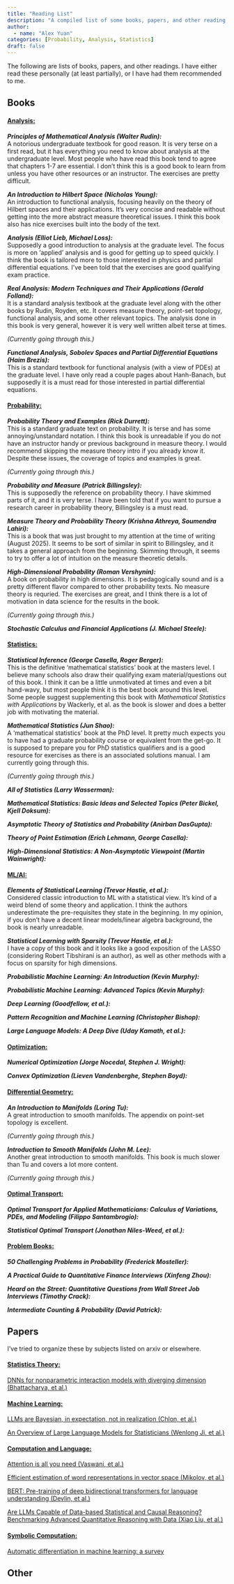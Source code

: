 ```yaml
---
title: "Reading List"
description: "A compiled list of some books, papers, and other reading materials'"
author:
  - name: "Alex Yuan"
categories: [Probability, Analysis, Statistics]
draft: false
---
```


The following are lists of books, papers, and other readings. I have either read these personally (at least partially), or I have had them recommended to me.

## Books
#### [Analysis:]{.underline}
***Principles of Mathematical Analysis (Walter Rudin):*** \
A notorious undergraduate textbook for good reason. It is very terse on a first read, but it has everything you need to know about analysis at the undergraduate level. Most people who have read this book tend to agree that chapters 1-7 are essential. I don't think this is a good book to learn from unless you have other resources or an instructor. The exercises are pretty difficult. 

***An Introduction to Hilbert Space (Nicholas Young):*** \
An introduction to functional analysis, focusing heavily on the theory of Hilbert spaces and their applications. It's very concise and readable without getting into the more abstract measure theoretical issues. I think this book also has nice exercises built into the body of the text. 

***Analysis (Elliot Lieb, Michael Loss):***\
Supposedly a good introduction to analysis at the graduate level. The focus is more on 'applied' analysis and is good for getting up to speed quickly. I think the book is tailored more to those interested in physics and partial differential equations. I've been told that the exercises are good qualifying exam practice.

***Real Analysis: Modern Techniques and Their Applications (Gerald Folland):***\
It is a standard analysis textbook at the graduate level along with the other books by Rudin, Royden, etc. It covers measure theory, point-set topology, functional analysis, and some other relevant topics. The analysis done in this book is very general, however it is very well written albeit terse at times. 

*(Currently going through this.)*

***Functional Analysis, Sobolev Spaces and Partial Differential Equations (Haim Brezis):***\
This is a standard textbook for functional analysis (with a view of PDEs) at the graduate level. I have only read a couple pages about Hanh-Banach, but supposedly it is a must read for those interested in partial differential equations.


#### [Probability:]{.underline}
***Probability Theory and Examples (Rick Durrett):*** \
This is a standard graduate text on probability. It is terse and has some annoying/unstandard notation. I think this book is unreadable if you do not have an instructor handy or previous background in measure theory. I would recommend skipping the measure theory intro if you already know it. Despite these issues, the coverage of topics and examples is great.

*(Currently going through this.)*

***Probability and Measure (Patrick Billingsley):***\
This is supposedly the reference on probability theory. I have skimmed parts of it, and it is very terse. I have been told that if you want to pursue a research career in probability theory, Billingsley is a must read. 

***Measure Theory and Probability Theory (Krishna Athreya, Soumendra Lahiri):***\
This is a book that was just brought to my attention at the time of writing (August 2025). It seems to be sort of similar in spirit to Billingsley, and it takes a general approach from the beginning. Skimming through, it seems to try to offer a lot of intuition on the measure theoretic details.

***High-Dimensional Probability (Roman Vershynin):***\
A book on probability in high dimensions. It is pedagogically sound and is a pretty different flavor compared to other probability texts. No measure theory is requried. The exercises are great, and I think there is a lot of motivation in data science for the results in the book. 

*(Currently going through this.)*

***Stochastic Calculus and Financial Applications (J. Michael Steele):***\

#### [Statistics:]{.underline}
***Statistical Inference (George Casella, Roger Berger):*** \
This is the definitive 'mathematical statistics' book at the masters level. I believe many schools also draw their qualifying exam material/questions out of this book. I think it can be a little unmotivated at times and even a bit hand-wavy, but most people think it is the best book around this level. Some people suggest supplementing this book with *Mathematical Statistics with Applications* by Wackerly, et al. as the book is slower and does a better job with motivating the material. 

***Mathematical Statistics (Jun Shao):*** \
A 'mathematical statistics' book at the PhD level. It pretty much expects you to have had a graduate probability course or equivalent from the get-go. It is supposed to prepare you for PhD statistics qualifiers and is a good resource for exercises as there is an associated solutions manual. I am currently going through this.

*(Currently going through this.)*

***All of Statistics (Larry Wasserman):***\

***Mathematical Statistics: Basic Ideas and Selected Topics (Peter Bickel, Kjell Doksum):*** \

***Asymptotic Theory of Statistics and Probability (Anirban DasGupta):***\

***Theory of Point Estimation (Erich Lehmann, George Casella): ***\

***High-Dimensional Statistics: A Non-Asymptotic Viewpoint (Martin Wainwright):*** \


#### [ML/AI:]{.underline}
***Elements of Statistical Learning (Trevor Hastie, et al.): ***\
Considered classic introduction to ML with a statistical view. It's kind of a weird blend of some theory and application. I think the authors underestimate the pre-requisites they state in the beginning. In my opinion, if you don't have a decent linear models/linear algebra background, the book is nearly unreadable.

***Statistical Learning with Sparsity (Trevor Hastie, et al.): ***\
I have a copy of this book and it looks like a good exposition of the LASSO (considering Robert Tibshirani is an author), as well as other methods with a focus on sparsity for high dimensions. 

***Probabilistic Machine Learning: An Introduction (Kevin Murphy): ***\

***Probabilistic Machine Learning: Advanced Topics (Kevin Murphy): ***\

***Deep Learning (Goodfellow, et al.): ***\

***Pattern Recognition and Machine Learning (Christopher Bishop): ***\

***Large Language Models: A Deep Dive (Uday Kamath, et al.): ***\


#### [Optimization:]{.underline}
***Numerical Optimization (Jorge Nocedal, Stephen J. Wright):***\

***Convex Optimization (Lieven Vandenberghe, Stephen Boyd): ***\


#### [Differential Geometry:]{.underline}
***An Introduction to Manifolds (Loring Tu):*** \
A great introduction to smooth manifolds. The appendix on point-set topology is excellent. 

*(Currently going through this.)*

***Introduction to  Smooth Manifolds (John M. Lee):*** \
Another great introduction to smooth manifolds. This book is much slower than Tu and covers a lot more content. 

*(Currently going through this.)*

#### [Optimal Transport:]{.underline}
***Optimal Transport for Applied Mathematicians: Calculus of Variations, PDEs, and Modeling (Filippo Santambrogio):*** \

***Statistical Optimal Transport  (Jonathan Niles-Weed, et al.):*** \

#### [Problem Books:]{.underline}

***50 Challenging Problems in Probability (Frederick Mosteller):***\

***A Practical Guide to Quantitative Finance Interviews (Xinfeng Zhou):***\

***Heard on the Street: Quantitative Questions from Wall Street Job Interviews (Timothy Crack):***\

***Intermediate Counting & Probability (David Patrick):***\

## Papers
I've tried to organize these by subjects listed on arxiv or elsewhere.

#### [Statistics Theory:]{.underline}
[DNNs for nonparametric interaction models with diverging dimension (Bhattacharya, et al.)](https://arxiv.org/pdf/2302.05851)

#### [Machine Learning:]{.underline}
[LLMs are Bayesian, in expectation, not in realization (Chlon, et al.)](https://arxiv.org/pdf/2507.11768)

[An Overview of Large Language Models for Statisticians
(Wenlong Ji, et al.)](https://arxiv.org/pdf/2502.17814)

#### [Computation and Language:]{.underline}
[Attention is all you need (Vaswani, et al.)](https://arxiv.org/pdf/1706.03762)

[Efficient estimation of word representations in vector space (Mikolov, et al.)](https://arxiv.org/pdf/1301.3781)

[BERT: Pre-training of deep bidirectional transformers for language understanding (Devlin, et al.)](https://arxiv.org/pdf/1810.04805)

[Are LLMs Capable of Data-based Statistical and Causal Reasoning? Benchmarking Advanced Quantitative Reasoning with Data (Xiao Liu, et al.)](https://arxiv.org/pdf/2402.17644)

#### [Symbolic Computation:]{.underline}

[Automatic differentiation in machine learning: a survey](https://arxiv.org/pdf/1502.05767)

## Other